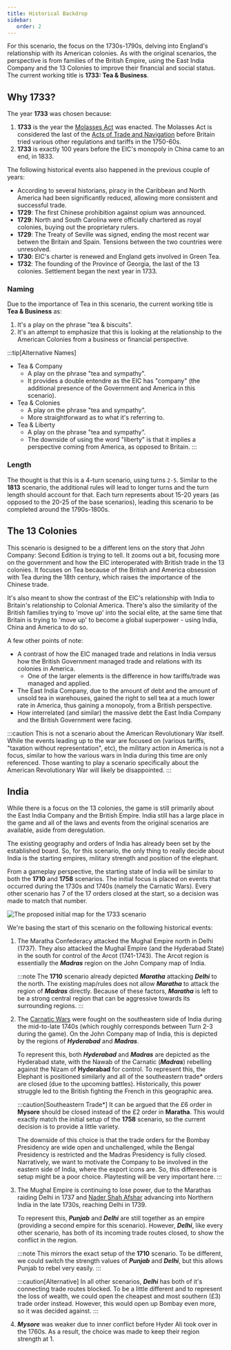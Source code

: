 ```yaml
---
title: Historical Backdrop
sidebar:
   order: 2
---
```


For this scenario, the focus on the 1730s-1790s, delving into England's relationship with its American colonies. As with the original scenarios, the perspective is from families of the British Empire, using the East India Company and the 13 Colonies to improve their financial and social status. The current working title is __1733: Tea & Business__.

## Why 1733?

The year __1733__ was chosen because:
1. __1733__ is the year the [Molasses Act](https://en.wikipedia.org/wiki/Molasses_Act) was enacted. The Molasses Act is considered the last of the [Acts of Trade and Navigation](https://en.wikipedia.org/wiki/Navigation_Acts) before Britain tried various other regulations and tariffs in the 1750-60s.
2. __1733__ is exactly 100 years before the EIC's monopoly in China came to an end, in 1833.

The following historical events also happened in the previous couple of years:
* According to several historians, piracy in the Caribbean and North America had been significantly reduced, allowing more consistent and successful trade.
* __1729__: The first Chinese prohibition against opium was announced.
* __1729__: North and South Carolina were officially chartered as royal colonies, buying out the proprietary rulers.
* __1729__: The Treaty of Seville was signed, ending the most recent war betwen the Britain and Spain. Tensions between the two countries were unresolved.
* __1730__: EIC's charter is renewed and England gets involved in Green Tea.
* __1732__: The founding of the Province of Georgia, the last of the 13 colonies. Settlement began the next year in 1733.

### Naming

Due to the importance of Tea in this scenario, the current working title is __Tea & Business__ as:
1. It's a play on the phrase "tea &amp; biscuits".
2. It's an attempt to emphasize that this is looking at the relationship to the American Colonies from a business or financial perspective.

:::tip[Alternative Names]
- Tea &amp; Company
    - A play on the phrase "tea and sympathy".
    - It provides a double entendre as the EIC has "company" (the additional presence of the Government and America in this scenario).
- Tea &amp; Colonies
    - A play on the phrase "tea and sympathy".
    - More straightforward as to what it's referring to.
- Tea &amp; Liberty
    - A play on the phrase "tea and sympathy".
    - The downside of using the word "liberty" is that it implies a perspective coming from America, as opposed to Britain.
:::

### Length

The thought is that this is a 4-turn scenario, using turns `2-5`. Similar to the __1813__ scenario, the additional rules will lead to longer turns and the turn length should account for that. Each turn represents about 15-20 years (as opposed to the 20-25 of the base scenarios), leading this scenario to be completed around the 1790s-1800s.

## The 13 Colonies

This scenario is designed to be a different lens on the story that John Company: Second Edition is trying to tell. It zooms out a bit, focusing more on the government and how the EIC interoperated with British trade in the 13 colonies. It focuses on Tea because of the British and America obsession with Tea during the 18th century, which raises the importance of the Chinese trade.

It's also meant to show the contrast of the EIC's relationship with India to Britain's relationship to Colonial America. There's also the similarity of the British families trying to 'move up' into the social elite, at the same time that Britain is trying to 'move up' to become a global superpower - using India, China and America to do so.

A few other points of note:

- A contrast of how the EIC managed trade and relations in India versus how the British Government managed trade and relations with its colonies in America.
   - One of the larger elements is the difference in how tariffs/trade was managed and applied.
- The East India Company, due to the amount of debt and the amount of unsold tea in warehouses, gained the right to sell tea at a much lower rate in America, thus gaining a monopoly, from a British perspective.
- How interrelated (and similar) the massive debt the East India Company and the British Government were facing.

:::caution
This is not a scenario about the American Revolutionary War itself. While the events leading up to the war are focused on (various tariffs, "taxation without representation", etc), the military action in America is not a focus, similar to how the various wars in India during this time are only referenced. Those wanting to play a scenario specifically about the American Revolutionary War will likely be disappointed.
:::

## India

While there is a focus on the 13 colonies, the game is still primarily about the East India Company and the British Empire. India still has a large place in the game and all of the laws and events from the original scenarios are available, aside from deregulation.

The existing geography and orders of India has already been set by the established board. So, for this scenario, the only thing to really decide about India is the starting empires, military strength and position of the elephant. 

From a gameplay perspective, the starting state of India will be similar to both the __1710__ and __1758__ scenarios. The initial focus is placed on events that occurred during the 1730s and 1740s (namely the Carnatic Wars). Every other scenario has 7 of the 17 orders closed at the start, so a decision was made to match that number.

![The proposed initial map for the 1733 scenario](../../../assets/images/india-setup.png)

We're basing the start of this scenario on the following historical events:

<Steps>

1. The Maratha Confederacy attacked the Mughal Empire north in Delhi (1737). They also attacked the Mughal Empire (and the Hyderabad State) in the south for control of the Arcot (1741-1743). The Arcot region is essentially the ___Madras___ region on the John Company map of India.

    :::note
    The __1710__ scenario already depicted ___Maratha___ attacking ___Delhi___ to the north. The existing map/rules does not allow ___Maratha___ to attack the region of ___Madras___ directly. Because of these factors, ___Maratha___ is left to be a strong central region that can be aggressive towards its surrounding regions.
    :::

2. The [Carnatic Wars](https://en.wikipedia.org/wiki/Carnatic_wars) were fought on the southeastern side of India during the mid-to-late 1740s (which roughly corresponds between Turn 2-3 during the game). On the John Company map of India, this is depicted by the regions of ___Hyderabad___ and ___Madras___.

    To represent this, both ___Hyderabad___ and ___Madras___ are depicted as the Hyderabad state, with the Nawab of the Carnatic (___Madras___) rebelling against the Nizam of __Hyderabad__ for control. To represent this, the Elephant is positioned similarly and all of the southeastern trade* orders are closed (due to the upcoming battles). Historically, this power struggle led to the British fighting the French in this geographic area. 

    :::caution[Southeastern Trade*]
    It can be argued that the £6 order in __Mysore__ should be closed instead of the £2 order in __Maratha__. This would exactly match the initial setup of the __1758__ scenario, so the current decision is to provide a little variety.

    The downside of this choice is that the trade orders for the Bombay Presidency are wide open and unchallenged, while the Bengal Presidency is restricted and the Madras Presidency is fully closed. Narratively, we want to motivate the Company to be involved in the eastern side of India, where the export icons are. So, this difference is setup might be a poor choice. Playtesting will be very important here.
    :::

3. The Mughal Empire is continuing to lose power, due to the Marathas raiding Delhi in 1737 and [Nader Shah Afshar](https://en.wikipedia.org/wiki/Nader_Shah#Invasion_of_India) advancing into Northern India in the late 1730s, reaching Delhi in 1739.

    To represent this, ___Punjab___ and ___Delhi___ are still together as an empire (providing a second empire for this scenario). However, ___Delhi___, like every other scenario, has both of its incoming trade routes closed, to show the conflict in the region.

    :::note
    This mirrors the exact setup of the __1710__ scenario. To be different, we could switch the strength values of ___Punjab___ and ___Delhi___, but this allows Punjab to rebel very easily.
    :::

    :::caution[Alternative]
    In all other scenarios, ___Delhi___ has both of it's connecting trade routes blocked. To be a little different and to represent the loss of wealth, we could open the cheapest and most southern (£3) trade order instead. However, this would open up Bombay even more, so it was decided against. 
    :::

4. ___Mysore___ was weaker due to inner conflict before Hyder Ali took over in the 1760s. As a result, the choice was made to keep their region strength at 1.

</Steps>